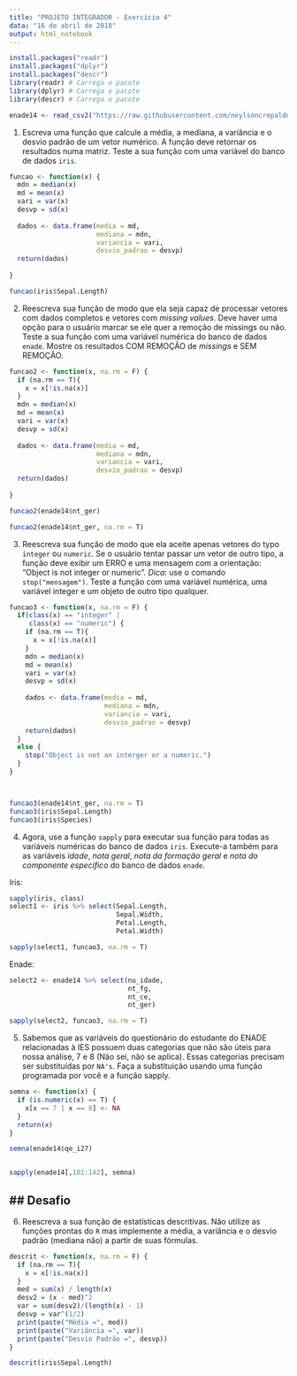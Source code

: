 ---
title: "PROJETO INTEGRADOR - Exercício 4"
data: "16 de abril de 2018"
output: html_notebook 
---

```{r}
install.packages("readr")
install.packages("dplyr")
install.packages("descr")
library(readr) # Carrega o pacote 
library(dplyr) # Carrega o pacote
library(descr) # Carrega o pacote 

enade14 <- read_csv2("https://raw.githubusercontent.com/neylsoncrepalde/introducao_ao_r/master/dados/enade_2014_amostra.csv")

```

1.  Escreva uma função que calcule a média, a mediana, a variância e o desvio padrão de um vetor numérico. A função deve retornar os resultados numa matriz. Teste a sua função com uma variável do banco de dados `iris`.

```{r}

funcao <- function(x) {
  mdn = median(x)
  md = mean(x)
  vari = var(x)
  desvp = sd(x)
  
  dados <- data.frame(media = md, 
                      mediana = mdn, 
                      variancia = vari, 
                      desvio_padrao = desvp)
  return(dados)
  
}

funcao(iris$Sepal.Length)

```

2.  Reescreva sua função de modo que ela seja capaz de processar vetores com dados completos e vetores com *missing values*. Deve haver uma opção para o usuário marcar se ele quer a remoção de missings ou não. Teste a sua função com uma variável numérica do banco de dados `enade`. Mostre os resultados COM REMOÇÃO de *missings* e SEM REMOÇÃO.


```{r}

funcao2 <- function(x, na.rm = F) {
  if (na.rm == T){                      
    x = x[!is.na(x)]   
  }
  mdn = median(x)
  md = mean(x)
  vari = var(x)
  desvp = sd(x)
  
  dados <- data.frame(media = md, 
                      mediana = mdn, 
                      variancia = vari, 
                      desvio_padrao = desvp)
  return(dados)
  
}

funcao2(enade14$nt_ger)

funcao2(enade14$nt_ger, na.rm = T)

```

3.  Reescreva sua função de modo que ela aceite apenas vetores do typo `integer` ou `numeric`. Se o usuário tentar passar um vetor de outro tipo, a função deve exibir um ERRO e uma mensagem com a orientação: "Object is not integer or numeric". *Dica*: use o comando `stop("mensagem")`. Teste a função com uma variável numérica, uma variável integer e um objeto de outro tipo qualquer.

```{r}

funcao3 <- function(x, na.rm = F) {
  if(class(x) == "integer" | 
     class(x) == "numeric") {  
    if (na.rm == T){                      
      x = x[!is.na(x)]   
    }
    mdn = median(x)
    md = mean(x)
    vari = var(x)
    desvp = sd(x)
    
    dados <- data.frame(media = md, 
                        mediana = mdn, 
                        variancia = vari, 
                        desvio_padrao = desvp)
    return(dados)
  }
  else {
    stop("Object is not an interger or a numeric.")
  }
}



funcao3(enade14$nt_ger, na.rm = T)  
funcao3(iris$Sepal.Length) 
funcao3(iris$Species) 

```

4.  Agora, use a função `sapply` para executar sua função para todas as variáveis numéricas do banco de dados `iris`. Execute-a também para as variáveis *idade*, *nota geral*, *nota da formação geral* e *nota do componente específico* do banco de dados `enade`.

Iris:

```{r}
sapply(iris, class)
select1 <- iris %>% select(Sepal.Length,
                           Sepal.Width, 
                           Petal.Length, 
                           Petal.Width)

sapply(select1, funcao3, na.rm = T)

```


Enade:

```{r}
select2 <- enade14 %>% select(nu_idade,
                              nt_fg, 
                              nt_ce,
                              nt_ger)

sapply(select2, funcao3, na.rm = T)

```

5.  Sabemos que as variáveis do questionário do estudante do ENADE relacionadas à IES possuem duas categorias que não são úteis para nossa análise, 7 e 8 (Não sei, não se aplica). Essas categorias precisam ser substituídas por `NA's`. Faça a substituição usando uma função programada por você e a função sapply.


```{r}

semna <- function(x) {
  if (is.numeric(x) == T) {
    x[x == 7 | x == 8] <- NA
  }
  return(x)
}

semna(enade14$qe_i27)


sapply(enade14[,101:142], semna)

```

## Desafio
-------

6.  Reescreva a sua função de estatísticas descritivas. Não utilize as funções prontas do `R` mas implemente a média, a variância e o desvio padrão (mediana não) a partir de suas fórmulas.


```{r}

descrit <- function(x, na.rm = F) {
  if (na.rm == T){                      
    x = x[!is.na(x)]   
  }
  med = sum(x) / length(x)
  desv2 = (x - med)^2
  var = sum(desv2)/(length(x) - 1)
  desvp = var^(1/2)
  print(paste("Média =", med))
  print(paste("Variância =", var))
  print(paste("Desvio Padrão =", desvp))
}

descrit(iris$Sepal.Length)
```






